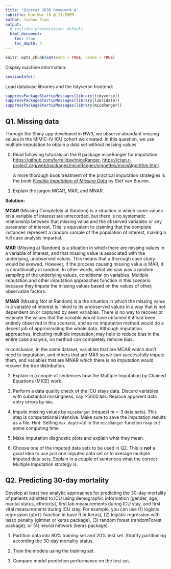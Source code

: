 ```yaml
---
title: "Biostat 203B Homework 4"
subtitle: Due Mar 18 @ 11:59PM
author: Jiahao Tian
output:
  # ioslides_presentation: default
  html_document:
    toc: true
    toc_depth: 4
---
```


```r
knitr::opts_chunk$set(echo = TRUE, cache = TRUE)
```

Display machine information:
```r
sessionInfo()
```
Load database libraries and the tidyverse frontend:
```r
suppressPackageStartupMessages(library(tidyverse))
suppressPackageStartupMessages(library(lubridate))
suppressPackageStartupMessages(library(miceRanger))
```

## Q1. Missing data

Through the Shiny app developed in HW3, we observe abundant missing values in the MIMIC-IV ICU cohort we created. In this question, we use multiple imputation to obtain a data set without missing values.

0. Read following tutorials on the R package miceRanger for imputation: <https://github.com/farrellday/miceRanger>, <https://cran.r-project.org/web/packages/miceRanger/vignettes/miceAlgorithm.html>.

    A more thorough book treatment of the practical imputation strategies is the book [*_Flexible Imputation of Missing Data_*](https://stefvanbuuren.name/fimd/) by Stef van Buuren. 

1. Explain the jargon MCAR, MAR, and MNAR.

**Solution:** 


**MCAR** (Missing Completely at Random) is a situation in which some values on a variable of 
interest are unrecorded, but there is no systematic relationship between that missing value and 
the observed variables or any parameter of interest. This is equivalent to claiming that the complete
instances represent a random sample of the population of interest, making a full case analysis impartial.


**MAR** (Missing at Random) is a situation in which there are missing values in a variable of interest, 
and that missing value is associated with the underlying, unobserved values. This means that a thorough case
study would be skewed. However, if the process causing missing value is MAR, it is conditionally at random. 
In other words, what we saw was a random sampling of the underlying values, conditional on variables. 
Multiple imputation and other imputation approaches function in this scenario because they impute the 
missing values based on the values of other, observable factors.


**MNAR** (Missing Not at Random) is a the situation in which the missing value in a variable of interest is
linked to its unobserved values in a way that is not dependent on or captured by seen variables. There is no
way to recover or estimate the values that the variable would have obtained if it had been entirely observed
in this scenario, and so no imputation method would do a decent job of approximating the whole data. Although
imputation approaches, including multiple imputation, may help to reduce bias in the entire case analysis, no
method can completely remove bias.

In conclusion, in the same dataset, variables that are MCAR which don't need to imputation, and others that are MAR so we can successfully impute them, and variables that are MNAR which there is no imputation would recover the true distribution. 


2. Explain in a couple of sentences how the Multiple Imputation by Chained Equations (MICE) work.

3. Perform a data quality check of the ICU stays data. Discard variables with substantial missingness, say >5000 `NA`s. Replace apparent data entry errors by `NA`s.

4. Impute missing values by `miceRanger` (request $m=3$ data sets). This step is computational intensive. Make sure to save the imputation results as a file. Hint: Setting `max.depth=10` in the `miceRanger` function may cut some computing time.

5. Make imputation diagnostic plots and explain what they mean.

6. Choose one of the imputed data sets to be used in Q2. This is **not** a good idea to use just one imputed data set or to average multiple imputed data sets. Explain in a couple of sentences what the correct Multiple Imputation strategy is.

## Q2. Predicting 30-day mortality

Develop at least two analytic approaches for predicting the 30-day mortality of patients admitted to ICU using demographic information (gender, age, marital status, ethnicity), first lab measurements during ICU stay, and first vital measurements during ICU stay. For example, you can use (1) logistic regression (`glm()` function in base R or keras), (2) logistic regression with lasso penalty (glmnet or keras package), (3) random forest (randomForest package), or (4) neural network (keras package).

1. Partition data into 80% training set and 20% test set. Stratify partitioning according the 30-day mortality status.

2. Train the models using the training set.

3. Compare model prediction performance on the test set.
